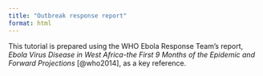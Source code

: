 ```yaml
---
title: "Outbreak response report"
format: html
---
```


This tutorial is prepared using the WHO Ebola Response Team's report, *Ebola Virus Disease in West Africa-the First 9 Months of the Epidemic and Forward Projections* [@who2014], as a key reference.

```r

```
